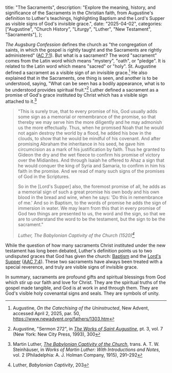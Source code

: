   title: "The Sacraments",
  description: "Explore the meaning, history, and significance of the Sacraments in the Christian faith, from Augustine's definition to Luther's teachings, highlighting Baptism and the Lord's Supper as visible signs of God's invisible grace.",
  date: "2025-04-02",
  categories: ["Augustine", "Church History", "Liturgy", "Luther", "New Testament", "Sacraments"],
};

*The Augsburg Confession* defines the church as "the congregation of saints, in which the gospel is rightly taught and the Sacraments are rightly administered" ([AC 7:1](https://bookofconcord.org/augsburg-confession/of-the-church/)). But what is a sacrament? The word "sacrament" comes from the Latin word *<Definition lang="latin" anchor="sacramentum" text="sacramentum" />* which means "mystery", "oath", or "pledge". It is related to the Latin word *<Definition lang="latin" anchor="sacer" text="sacer" />* which means "sacred" or "holy". St. Augustine defined a sacrament as a visible sign of an invisible grace.[^1] He also explained that in the Sacraments, one thing is seen, and another is to be understood, saying, "What can be seen has a bodily appearance, what is to be understood provides spiritual fruit."[^2] Luther defined a sacrament as a promise of God's grace instituted by Christ which has a visible sign attached to it.[^3]

> "This is surely true, that to every promise of his, God usually adds some sign as a memorial or remembrance of the promise, so that thereby we may serve him the more diligently and he may admonish us the more effectually. Thus, when he promised Noah that he would not again destroy the world by a flood, he added his bow in the clouds, to show that he would be mindful of his covenant. And after promising Abraham the inheritance in his seed, he gave him circumcision as a mark of his justification by faith. Thus he granted to Gideon the dry and the wet fleece to confirm his promise of victory over the Midianites. And through Isaiah he offered to Ahaz a sign that he would conquer the king of Syria and Samaria, to confirm in him his faith in the promise. And we read of many such signs of the promises of God in the Scriptures.
>
> So in the [Lord's Supper] also, the foremost promise of all, he adds as a memorial sign of such a great promise his own body and his own blood in the bread and wine, when he says: 'Do this in remembrance of me.' And so in Baptism, to the words of promise he adds the sign of immersion in water. We may learn from this that in every promise of God two things are presented to us, the word and the sign, so that we are to understand the word to be the testament, but the sign to be the sacrament."
>
> <cite>Luther, *The Babylonian Captivity of the Church* (1520)[^4]</cite>

While the question of how many sacraments Christ instituted under the new testament has long been debated, Luther's definition points us to two undisputed graces that God has given the church: [Baptism](/meditations/baptism) and the [Lord's Supper](/meditations/the-lords-supper) ([AAC 7:4](https://bookofconcord.org/defense/of-the-number-and-use-of-sacraments/#ap-xiii-0004)). These two sacraments have always been treated with a special reverence, and truly are visible signs of invisible grace.

In summary, sacraments are profound gifts and spiritual blessings from God which stir up our faith and love for Christ. They are the spiritual truths of the gospel made tangible, and God is at work in and through them. They are God's visible holy covenantal signs and seals. They are symbols of unity.

[^1]: Augustine, *On the Catechising of the Uninstructed*, New Advent, accessed April 2, 2025, par. 50, https://www.newadvent.org/fathers/1303.htm

[^2]: Augustine, "Sermon 272", in *[The Works of Saint Augustine](https://wesleyscholar.com/wp-content/uploads/2019/04/Augustine-Sermons-230-272.pdf)*, pt. 3, vol. 7 (New York: New City Press, 1993), 300

[^3]: Martin Luther, [*The Babylonian Captivity of the Church*](https://www.onthewing.org/user/Luther%20-%20Babylonian%20Captivity.pdf), trans. A. T. W. Steinhäuser, in *Works of Martin Luther: With Introductions and Notes*, vol. 2 (Philadelphia: A. J. Holman Company, 1915), 291–292

[^4]: Luther, *Babylonian Captivity*, 203
